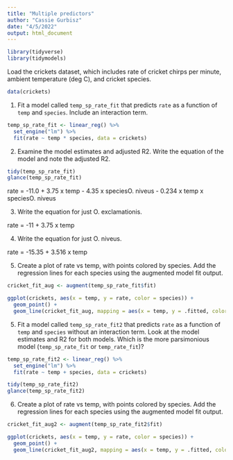 ```yaml
---
title: "Multiple predictors"
author: "Cassie Gurbisz"
date: "4/5/2022"
output: html_document
---
```


```r
library(tidyverse)
library(tidymodels)
```

Load the crickets dataset, which includes rate of cricket chirps per minute, ambient temperature (deg C), and cricket species. 
```r
data(crickets)
```

1. Fit a model called `temp_sp_rate_fit` that predicts `rate` as a function of `temp` and `species`. Include an interaction term. 
```r
temp_sp_rate_fit <- linear_reg() %>%
  set_engine("lm") %>%
  fit(rate ~ temp * species, data = crickets)
```

2. Examine the model estimates and adjusted R2. Write the equation of the model and note the adjusted R2. 
```r
tidy(temp_sp_rate_fit)
glance(temp_sp_rate_fit)
```

rate = -11.0 + 3.75 x temp - 4.35 x speciesO. niveus - 0.234 x temp x speciesO. niveus

3. Write the equation for just O. exclamationis.

rate = -11 + 3.75 x temp 

4. Write the equation for just O. niveus.

rate = -15.35  + 3.516 x temp

5. Create a plot of rate vs temp, with points colored by species. Add the regression lines for each species using the augmented model fit output.
```r
cricket_fit_aug <- augment(temp_sp_rate_fit$fit)

ggplot(crickets, aes(x = temp, y = rate, color = species)) +
  geom_point() +
  geom_line(cricket_fit_aug, mapping = aes(x = temp, y = .fitted, color = species))
```

5. Fit a model called `temp_sp_rate_fit2` that predicts `rate` as a function of `temp` and `species` without an interaction term. Look at the model estimates and R2 for both models. Which is the more parsimonious model (`temp_sp_rate_fit` or `temp_rate_fit`)?
```r
temp_sp_rate_fit2 <- linear_reg() %>%
  set_engine("lm") %>%
  fit(rate ~ temp + species, data = crickets)

tidy(temp_sp_rate_fit2)
glance(temp_sp_rate_fit2)
```

6. Create a plot of rate vs temp, with points colored by species. Add the regression lines for each species using the augmented model fit output.
```r
cricket_fit_aug2 <- augment(temp_sp_rate_fit2$fit)

ggplot(crickets, aes(x = temp, y = rate, color = species)) +
  geom_point() +
  geom_line(cricket_fit_aug2, mapping = aes(x = temp, y = .fitted, color = species))
```

